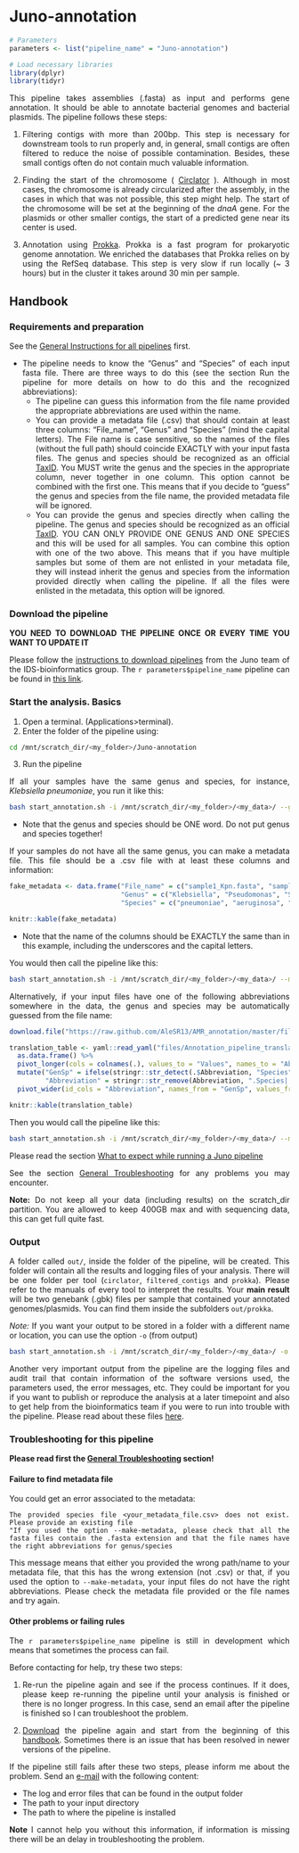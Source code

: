 # Juno-annotation {#juno-annotation}

<style>
body {
text-align: justify}
</style>


```r
# Parameters
parameters <- list("pipeline_name" = "Juno-annotation")

# Load necessary libraries
library(dplyr)
library(tidyr)

```

This pipeline takes assemblies (.fasta) as input and performs gene annotation. It should be able to annotate bacterial genomes and bacterial plasmids. The pipeline follows these steps:

1. Filtering contigs with more than 200bp. This step is necessary for downstream tools to run properly and, in general, small contigs are often filtered to reduce the noise of possible contamination. Besides, these small contigs often do not contain much valuable information.  

2. Finding the start of the chromosome ( [Circlator](https://github.com/sanger-pathogens/circlator) ). Although in most cases, the chromosome is already circularized after the assembly, in the cases in which that was not possible, this step might help. The start of the chromosome will be set at the beginning of the _dnaA_ gene. For the plasmids or other smaller contigs, the start of a predicted gene near its center is used.  

3. Annotation using [Prokka](https://github.com/tseemann/prokka). Prokka is a fast program for prokaryotic genome annotation. We enriched the databases that Prokka relies on by using the RefSeq database. This step is very slow if run locally (~ 3 hours) but in the cluster it takes around 30 min per sample.   

## Handbook

### Requirements and preparation

See the [General Instructions for all pipelines](#general-instructions) first.  

- The pipeline needs to know the "Genus" and "Species" of each input fasta file. There are three ways to do this (see the section Run the pipeline for more details on how to do this and the recognized abbreviations): 
    + The pipeline can guess this information from the file name provided the appropriate abbreviations are used within the name. 
    + You can provide a metadata file (.csv) that should contain at least three columns: "File_name", "Genus" and "Species" (mind the capital letters). The File name is case sensitive, so the names of the files (without the full path) should coincide EXACTLY with your input fasta files. The genus and species should be recognized as an official [TaxID](https://www.ncbi.nlm.nih.gov/taxonomy). You MUST write the genus and the species in the appropriate column, never together in one column. This option cannot be combined with the first one. This means that if you decide to "guess" the genus and species from the file name, the provided metadata file will be ignored.
    + You can provide the genus and species directly when calling the pipeline. The genus and species should be recognized as an official [TaxID](https://www.ncbi.nlm.nih.gov/taxonomy). YOU CAN ONLY PROVIDE ONE GENUS AND ONE SPECIES and this will be used for all samples. You can combine this option with one of the two above. This means that if you have multiple samples but some of them are not enlisted in your metadata file, they will instead inherit the genus and species from the information provided directly when calling the pipeline. If all the files were enlisted in the metadata, this option will be ignored.

### Download the pipeline  

**YOU NEED TO DOWNLOAD THE PIPELINE ONCE OR EVERY TIME YOU WANT TO UPDATE IT**

Please follow the [instructions to download pipelines](#downloading-instructions) from the Juno team of the IDS-bioinformatics group. The `r parameters$pipeline_name` pipeline can be found in [this link](https://github.com/RIVM-bioinformatics/Juno-annotation).  


### Start the analysis. Basics

1. Open a terminal. (Applications>terminal).  
2. Enter the folder of the pipeline using:  

```bash

cd /mnt/scratch_dir/<my_folder>/Juno-annotation

```

3. Run the pipeline  

If all your samples have the same genus and species, for instance, _Klebsiella pneumoniae_, you run it like this:

```bash
bash start_annotation.sh -i /mnt/scratch_dir/<my_folder>/<my_data>/ --genus Klebsiella --species pneumoniae
```
* Note that the genus and species should be ONE word. Do not put genus and species together!

If your samples do not have all the same genus, you can make a metadata file. This file should be a .csv file with at least these columns and information: 

```r

fake_metadata <- data.frame("File_name" = c("sample1_Kpn.fasta", "sample2Pae2.fasta", "sample3Sau_1.fasta"),
                            "Genus" = c("Klebsiella", "Pseudomonas", "Staphylococcus"),
                            "Species" = c("pneumoniae", "aeruginosa", "aureus"))

knitr::kable(fake_metadata)

```
* Note that the name of the columns should be EXACTLY the same than in this example, including the underscores and the capital letters.

You would then call the pipeline like this:

```bash
bash start_annotation.sh -i /mnt/scratch_dir/<my_folder>/<my_data>/ --metadata path/to/metadata.csv
```

Alternatively, if your input files have one of the following abbreviations somewhere in the data, the genus and species may be automatically guessed from the file name:

```r

download.file("https://raw.github.com/AleSR13/AMR_annotation/master/files/dictionary_samples.yaml", destfile = "files/Annotation_pipeline_translation_table.yaml")

translation_table <- yaml::read_yaml("files/Annotation_pipeline_translation_table.yaml") %>%
  as.data.frame() %>%
  pivot_longer(cols = colnames(.), values_to = "Values", names_to = "Abbreviation") %>%
  mutate("GenSp" = ifelse(stringr::str_detect(.$Abbreviation, "Species"), "Species", "Genus"),
         "Abbreviation" = stringr::str_remove(Abbreviation, ".Species|.Genus")) %>%
  pivot_wider(id_cols = "Abbreviation", names_from = "GenSp", values_from = "Values")

knitr::kable(translation_table)

```

Then you would call the pipeline like this:

```bash
bash start_annotation.sh -i /mnt/scratch_dir/<my_folder>/<my_data>/ --make-metadata
```

Please read the section [What to expect while running a Juno pipeline](#what-to-expect)

See the section [General Troubleshooting](#general-troubleshooting) for any problems you may encounter. 

**Note:** Do not keep all your data (including results) on the scratch_dir partition. You are allowed to keep 400GB max and with sequencing data, this can get full quite fast.

### Output 

A folder called `out/`, inside the folder of the pipeline, will be created. This folder will contain all the results and logging files of your analysis. There will be one folder per tool (`circlator`, `filtered_contigs` and `prokka`). Please refer to the manuals of every tool to interpret the results. Your **main result** will be two genebank (.gbk) files per sample that contained your annotated genomes/plasmids. You can find them inside the subfolders `out/prokka`. 

*Note:* If you want your output to be stored in a folder with a different name or location, you can use the option `-o` (from output) 

```bash
bash start_annotation.sh -i /mnt/scratch_dir/<my_folder>/<my_data>/ -o /mnt/scratch_dir/<my_folder>/<my_results>/
```

Another very important output from the pipeline are the logging files and audit trail that contain information of the software versions used, the parameters used, the error messages, etc. They could be important for you if you want to publish or reproduce the analysis at a later timepoint and also to get help from the bioinformatics team if you were to run into trouble with the pipeline. Please read about these files [here](#general-output). 

### Troubleshooting for this pipeline

**Please read first the [General Troubleshooting](#general-troubleshooting) section!**

#### Failure to find metadata file

You could get an error associated to the metadata:

```
The provided species file <your_metadata_file.csv> does not exist. Please provide an existing file
"If you used the option --make-metadata, please check that all the fasta files contain the .fasta extension and that the file names have the right abbreviations for genus/species
```
    
This message means that either you provided the wrong path/name to your metadata file, that this has the wrong extension (not .csv) or that, if you used the option to `--make-metadata`, your input files do not have the right abbreviations. Please check the metadata file provided or the file names and try again.

#### Other problems or failing rules  

The `r parameters$pipeline_name` pipeline is still in development which means that sometimes the process can fail.

Before contacting for help, try these two steps:

1. Re-run the pipeline again and see if the process continues. If it does, please keep re-running the pipeline until your analysis is finished or there is no longer progress. In this case, send an email after the pipeline is finished so I can troubleshoot the problem.

2. [Download](https://github.com/RIVM-bioinformatics/Juno-annotation) the pipeline again and start from the beginning of this [handbook](#downloading-instructions). Sometimes there is an issue that has been resolved in newer versions of the pipeline.

If the pipeline still fails after these two steps, please inform me about the problem. Send an [e-mail](mailto:alejandra.hernandez.segura@rivm.nl) with the following content:

* The log and error files that can be found in the output folder
* The path to your input directory
* The path to where the pipeline is installed

**Note** I cannot help you without this information, if information is missing there will be an delay in troubleshooting the problem.
